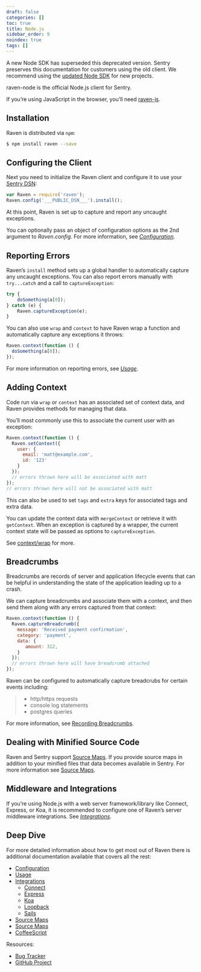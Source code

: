 ```yaml
---
draft: false
categories: []
toc: true
title: Node.js
sidebar_order: 9
noindex: true
tags: []
---
```


<Alert level="warning" title="Note"><markdown>

A new Node SDK has superseded this deprecated version. Sentry preserves this documentation for customers using the old client. We recommend using the [updated Node SDK](/platforms/node) for new projects.

</markdown></Alert>

raven-node is the official Node.js client for Sentry.

<Alert level="warning" title="Note"><markdown>

If you’re using JavaScript in the browser, you’ll need [raven-js](https://docs.sentry.io/clients/javascript).

</markdown></Alert>


<!-- WIZARD installation -->
## Installation

Raven is distributed via `npm`:

```bash
$ npm install raven --save
```


<!-- WIZARD configuration -->
## Configuring the Client

Next you need to initialize the Raven client and configure it to use your [Sentry DSN](/error-reporting/quickstart/#configure-the-dsn):

```javascript
var Raven = require('raven');
Raven.config('___PUBLIC_DSN___').install();
```

At this point, Raven is set up to capture and report any uncaught exceptions.

You can optionally pass an object of configuration options as the 2nd argument to _Raven.config_. For more information, see [_Configuration_](/clients/node/config/).


<!-- WIZARD reporting-errors -->
## Reporting Errors

Raven’s `install` method sets up a global handler to automatically capture any uncaught exceptions. You can also report errors manually with `try...catch` and a call to `captureException`:

```javascript
try {
    doSomething(a[0]);
} catch (e) {
    Raven.captureException(e);
}
```


You can also use `wrap` and `context` to have Raven wrap a function and automatically capture any exceptions it throws:

```javascript
Raven.context(function () {
  doSomething(a[0]);
});
```

For more information on reporting errors, see [_Usage_](/clients/node/usage/).

## Adding Context

Code run via `wrap` or `context` has an associated set of context data, and Raven provides methods for managing that data.

You’ll most commonly use this to associate the current user with an exception:

```javascript
Raven.context(function () {
  Raven.setContext({
    user: {
      email: 'matt@example.com',
      id: '123'
    }
  });
  // errors thrown here will be associated with matt
});
// errors thrown here will not be associated with matt
```

This can also be used to set `tags` and `extra` keys for associated tags and extra data.

You can update the context data with `mergeContext` or retrieve it with `getContext`. When an exception is captured by a wrapper, the current context state will be passed as options to `captureException`.

See [context/wrap](/clients/node/usage/#raven-node-additional-context) for more.

## Breadcrumbs

Breadcrumbs are records of server and application lifecycle events that can be helpful in understanding the state of the application leading up to a crash.

We can capture breadcrumbs and associate them with a context, and then send them along with any errors captured from that context:

```javascript
Raven.context(function () {
  Raven.captureBreadcrumb({
    message: 'Received payment confirmation',
    category: 'payment',
    data: {
       amount: 312,
    }
  });
  // errors thrown here will have breadcrumb attached
});
```

Raven can be configured to automatically capture breadcrubs for certain events including:

> -   http/https requests
> -   console log statements
> -   postgres queries

For more information, see [Recording Breadcrumbs](/clients/node/usage/#raven-recording-breadcrumbs).

## Dealing with Minified Source Code

Raven and Sentry support [Source Maps](http://www.html5rocks.com/en/tutorials/developertools/sourcemaps/). If you provide source maps in addition to your minified files that data becomes available in Sentry. For more information see [Source Maps](/clients/node/sourcemaps/#raven-node-sourcemaps).

## Middleware and Integrations

If you’re using Node.js with a web server framework/library like Connect, Express, or Koa, it is recommended to configure one of Raven’s server middleware integrations. See [_Integrations_](/clients/node/integrations/).

## Deep Dive

For more detailed information about how to get most out of Raven there is additional documentation available that covers all the rest:

-   [Configuration](/clients/node/config/)
-   [Usage](/clients/node/usage/)
-   [Integrations](/clients/node/integrations/)
    -   [Connect](/clients/node/integrations/#connect)
    -   [Express](/clients/node/integrations/#express)
    -   [Koa](/clients/node/integrations/#koa)
    -   [Loopback](/clients/node/integrations/#loopback)
    -   [Sails](/clients/node/integrations/#sails)
-   [Source Maps](/clients/node/sourcemaps/)
-   [Source Maps](/clients/node/typescript/)
-   [CoffeeScript](/clients/node/coffeescript/)

Resources:

-   [Bug Tracker](http://github.com/getsentry/sentry-javascript/issues)
-   [GitHub Project](http://github.com/getsentry/sentry-javascript)
